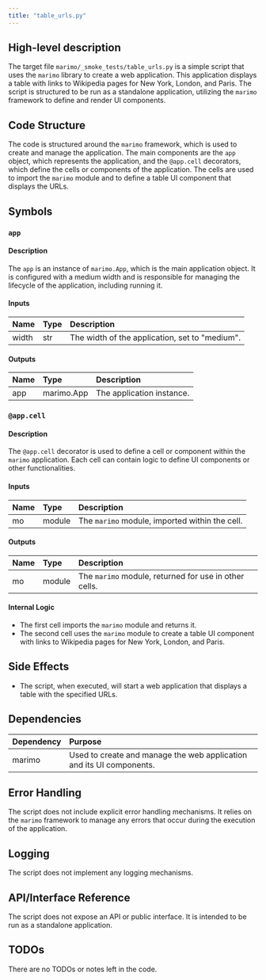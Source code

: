 ```yaml
---
title: "table_urls.py"
---
```


## High-level description

The target file `marimo/_smoke_tests/table_urls.py` is a simple script that uses the `marimo` library to create a web application. This application displays a table with links to Wikipedia pages for New York, London, and Paris. The script is structured to be run as a standalone application, utilizing the `marimo` framework to define and render UI components.

## Code Structure

The code is structured around the `marimo` framework, which is used to create and manage the application. The main components are the `app` object, which represents the application, and the `@app.cell` decorators, which define the cells or components of the application. The cells are used to import the `marimo` module and to define a table UI component that displays the URLs.

## Symbols

### `app`
#### Description
The `app` is an instance of `marimo.App`, which is the main application object. It is configured with a medium width and is responsible for managing the lifecycle of the application, including running it.

#### Inputs
| Name | Type | Description |
|:-----|:-----|:------------|
| width | str | The width of the application, set to "medium". |

#### Outputs
| Name | Type | Description |
|:-----|:-----|:------------|
| app | marimo.App | The application instance. |

### `@app.cell`
#### Description
The `@app.cell` decorator is used to define a cell or component within the `marimo` application. Each cell can contain logic to define UI components or other functionalities.

#### Inputs
| Name | Type | Description |
|:-----|:-----|:------------|
| mo | module | The `marimo` module, imported within the cell. |

#### Outputs
| Name | Type | Description |
|:-----|:-----|:------------|
| mo | module | The `marimo` module, returned for use in other cells. |

#### Internal Logic
- The first cell imports the `marimo` module and returns it.
- The second cell uses the `marimo` module to create a table UI component with links to Wikipedia pages for New York, London, and Paris.

## Side Effects

- The script, when executed, will start a web application that displays a table with the specified URLs.

## Dependencies

| Dependency | Purpose |
|:-----------|:--------|
| marimo | Used to create and manage the web application and its UI components. |

## Error Handling

The script does not include explicit error handling mechanisms. It relies on the `marimo` framework to manage any errors that occur during the execution of the application.

## Logging

The script does not implement any logging mechanisms.

## API/Interface Reference

The script does not expose an API or public interface. It is intended to be run as a standalone application.

## TODOs

There are no TODOs or notes left in the code.